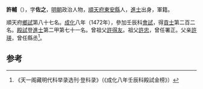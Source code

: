 '''許輔'''（{{bd|1436年||？}}），字'''佐之'''，[[明朝|明朝]]政治人物，[[順天府|順天府]][[東安縣|東安縣]]人，[[進士|進士]]出身，軍籍。

順天府[[鄉試|鄉試]]第八十七名。[[成化|成化]]八年（1472年），參加壬辰科[[會試|會試]]，得[[貢士|貢士]]第二百二名。[[殿試|殿試]]登[[進士|進士]]第二甲第七十一名。曾祖父[[許得友|許得友]]。祖父[[許忠|許忠]]，曾任署正。父亲[[許瑛|許瑛]]，曾任縣丞<ref>《天一阁藏明代科举录选刊·登科录》（《成化八年壬辰科殿試金榜》）</ref>。

==参考==
{{reflist}}
{{明朝人物小作品}}
{{成化八年壬辰科殿試金榜}}